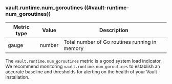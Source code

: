 ### vault.runtime.num_goroutines ((#vault-runtime-num_goroutines))

Metric type | Value   | Description
----------- | ------- | -----------
gauge       | number  | Total number of Go routines running in memory

The `vault.runtime.num_goroutines` metric is a good system load indicator. We
recommend monitoring `vault.runtime.num_goroutines` to establish an accurate
baseline and thresholds for alerting on the health of your Vault installation.